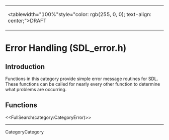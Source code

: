 <!-- #master-page:CategoryTemplate -->
<!-- #master-date:Unknown-Date -->
<!-- format wiki -->
<!-- language en -->
{|
|<tablewidth="100%"style="color: rgb(255, 0, 0); text-align: center;">DRAFT 
|}

= Error Handling (SDL_error.h) =

== Introduction ==

Functions in this category provide simple error message routines for SDL. These functions can be called for nearly every other function to determine what problems are occurring.  

== Functions ==

<<FullSearch(category:CategoryError)>>

----
CategoryCategory

